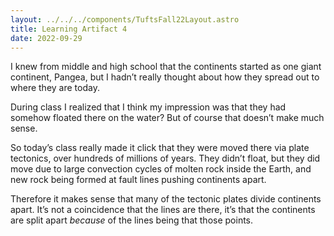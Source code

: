 ```yaml
---
layout: ../../../components/TuftsFall22Layout.astro
title: Learning Artifact 4
date: 2022-09-29
---
```


I knew from middle and high school that the continents started as one giant continent, Pangea, but I hadn’t really thought about how they spread out to where they are today. 

During class I realized that I think my impression was that they had somehow floated there on the water? But of course that doesn’t make much sense. 

So today’s class really made it click that they were moved there via plate tectonics, over hundreds of millions of years. They didn’t float, but they did move due to large convection cycles of molten rock inside the Earth, and new rock being formed at fault lines pushing continents apart. 

Therefore it makes sense that many of the tectonic plates divide continents apart. It’s not a coincidence that the lines are there, it’s that the continents are split apart *because* of the lines being that those points. 